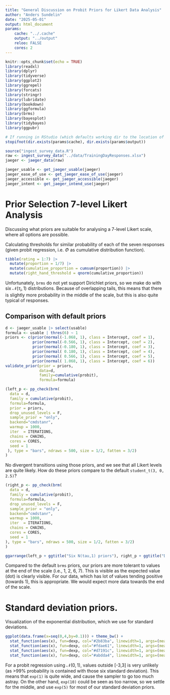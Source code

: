 ```yaml
---
title: "General Discussion on Probit Priors for Likert Data Analysis"
author: "Anders Sundelin"
date: "2025-05-01"
output: html_document
params: 
    cache: "../.cache"
    output: "../output"
    reloo: FALSE
    cores: 2
---
```


```r
knitr::opts_chunk$set(echo = TRUE)
library(readxl)
library(dplyr)
library(tidyverse)
library(ggplot2)
library(ggrepel)
library(forcats)
library(stringr)
library(lubridate)
library(bookdown)
library(ggformula)
library(brms)
library(bayesplot)
library(tidybayes)
library(ggpubr)
```

```r
# If running in RStudio (which defaults working dir to the location of the Rmd file), create a directory somewhere (e.g. in the root of the repo), and use it at param, e.g. '../../output')
stopifnot(dir.exists(params$cache), dir.exists(params$output))
```

```r
source("ingest_survey_data.R")
raw <- ingest_survey_data("../data/TrainingDayResponses.xlsx")
jaeger <- jaeger_data(raw) 
```
```r
jaeger_usable <- get_jaeger_usable(jaeger)
jaeger_ease_of_use <- get_jaeger_ease_of_use(jaeger)
jaeger_accessible <- get_jaeger_accessible(jaeger)
jaeger_intent <- get_jaeger_intend_use(jaeger)
```

# Prior Selection 7-level Likert Analysis

Discussing what priors are suitable for analysing a 7-level Likert scale, where all options are possible.

Calculating thresholds for similar probability of each of the seven responses (given probit regression, i.e. $\Phi$ as cumulative distribution function).
```r
tibble(rating = 1:7) |>
  mutate(proportion = 1/7) |>
  mutate(cumulative_proportion = cumsum(proportion)) |>
  mutate(right_hand_threshold = qnorm(cumulative_proportion))
```

Unfortunately, `brms` do not yet support Dirichlet priors, so we make do with six $\mathcal{N}(\tau_i, 1)$ distributions.
Because of overlapping tails, this means that there is slightly more probability in the middle of the scale, but this is also quite typical of responses.

## Comparison with default priors

```r
d <- jaeger_usable |> select(usable)
formula <- usable | thres(6) ~ 1
priors <- c(prior(normal(-1.068, 1), class = Intercept, coef = 1),
            prior(normal(-0.566, 1), class = Intercept, coef = 2),
            prior(normal(-0.180, 1), class = Intercept, coef = 3),
            prior(normal( 0.180, 1), class = Intercept, coef = 4),
            prior(normal( 0.566, 1), class = Intercept, coef = 5),
            prior(normal( 1.068, 1), class = Intercept, coef = 6))
validate_prior(prior = priors,
               data=d, 
               family=cumulative(probit),
               formula=formula)
```

```r
(left_p <- pp_check(brm(
  data = d,
  family = cumulative(probit),
  formula=formula,
  prior = priors,
  drop_unused_levels = F,
  sample_prior = "only",
  backend="cmdstanr",
  warmup = 1000,
  iter  = ITERATIONS,    
  chains = CHAINS,  
  cores = CORES,
  seed = 1
 ), type = "bars", ndraws = 500, size = 1/2, fatten = 3/2)
)
```

No divergent transitions using those priors, and we see that all Likert levels are quite likely.
How do these priors compare to the default `student_t(3, 0, 2.5)`?

```r
(right_p <- pp_check(brm(
  data = d,
  family = cumulative(probit),
  formula=formula,
  drop_unused_levels = F,
  sample_prior = "only",
  backend="cmdstanr",
  warmup = 1000, 
  iter  = ITERATIONS,    
  chains = CHAINS,
  cores = CORES,
  seed = 1
), type = "bars", ndraws = 500, size = 1/2, fatten = 3/2)
)
```

```r
ggarrange(left_p + ggtitle("Six N(tau,1) priors"), right_p + ggtitle("Default prior, Student_t(3, 0, 2.5)"), ncol=2, widths=c(1,1))
```


Compared to the default `brms` priors, our priors are more tolerant to values at the end of the scale (i.e., 1, 2, 6, 7).
This is visible as the expected value (dot) is clearly visible.
For our data, which has lot of values tending positive (towards 1), this is appropriate.
We would expect more data towards the end of the scale.

# Standard deviation priors.

Visualization of the exponential distribution, which we use for standard deviations.

```r
ggplot(data.frame(x=seq(0,4,by=0.1))) + theme_bw() +
  stat_function(aes(x), fun=dexp, col="#2b83ba", linewidth=1, args=(mean=1)) +
  stat_function(aes(x), fun=dexp, col="#fdae61", linewidth=1, args=(mean=2)) + 
  stat_function(aes(x), fun=dexp, col="#d7191c", linewidth=1, args=(mean=5)) + 
  stat_function(aes(x), fun=dexp, col="#abdda4", linewidth=1, args=(mean=10)) 
```

For a probit regression using $\mathcal{N}(0, 1)$, values outside [-3,3] is very unlikely (as >99% probability is contained with those six standard deviation).
This means that `exp(1)` is quite wide, and cause the sampler to go too much astray.
On the other hand, `exp(10)` could be seen as too narrow, so we settle for the middle, and use `exp(5)` for most of our standard deviation priors.

